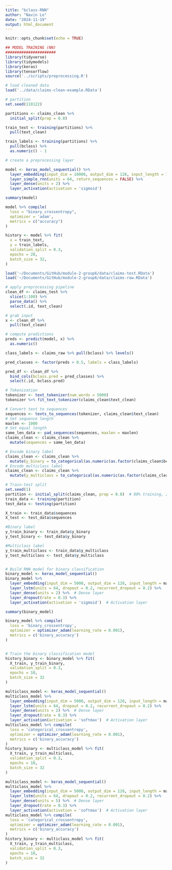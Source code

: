 ```yaml
---
title: "bclass-RNN"
author: "Navin Lo"
date: "2024-11-19"
output: html_document
---
```


```r
knitr::opts_chunk$set(echo = TRUE)
```

```r
## MODEL TRAINING (NN)
######################
library(tidyverse)
library(tidymodels)
library(keras)
library(tensorflow)
source('../scripts/preprocessing.R')

# load cleaned data
load('../data/claims-clean-example.RData')
```

```r
# partition
set.seed(110122)

partitions <- claims_clean %>%
  initial_split(prop = 0.8)

train_text <- training(partitions) %>%
  pull(text_clean)

train_labels <- training(partitions) %>%
  pull(bclass) %>%
  as.numeric() - 1 
```

```r
# create a preprocessing layer

model <- keras_model_sequential() %>%
  layer_embedding(input_dim = 10000, output_dim = 128, input_length = 100) %>%
  layer_simple_rnn(units = 64, return_sequences = FALSE) %>%
  layer_dense(units = 2) %>%
  layer_activation(activation = 'sigmoid')

summary(model)

model %>% compile(
  loss = "binary_crossentropy",
  optimizer = 'adam',
  metrics = c("accuracy")
)

history <- model %>% fit(
  x = train_text,
  y = train_labels,
  validation_split = 0.3,
  epochs = 20,
  batch_size = 32,
)
```

```r
load('~/Documents/GitHub/module-2-group6/data/claims-test.RData')
load('~/Documents/GitHub/module-2-group6/data/claims-raw.RData')

# apply preprocessing pipeline
clean_df <- claims_test %>%
  slice(1:100) %>%
  parse_data() %>%
  select(.id, text_clean)

# grab input
x <- clean_df %>%
  pull(text_clean)

# compute predictions
preds <- predict(model, x) %>%
  as.numeric()

class_labels <- claims_raw %>% pull(bclass) %>% levels()

pred_classes <- factor(preds > 0.5, labels = class_labels)

pred_df <- clean_df %>%
  bind_cols(bclass.pred = pred_classes) %>%
  select(.id, bclass.pred)
```


```r
# Tokenization
tokenizer <- text_tokenizer(num_words = 5000)
tokenizer %>% fit_text_tokenizer(claims_clean$text_clean)

# Convert text to sequences
sequences <- texts_to_sequences(tokenizer, claims_clean$text_clean)
# Set sequence length
maxlen <- 1000
# Set equal length
same_len_data <- pad_sequences(sequences, maxlen = maxlen)
claims_clean <- claims_clean %>% 
  mutate(sequences = same_len_data)

# Encode binary label
claims_clean <- claims_clean %>% 
  mutate(y_binary = to_categorical(as.numeric(as.factor(claims_clean$bclass))-1))
# Encode multiclass label
claims_clean <- claims_clean %>% 
  mutate(y_multiclass = to_categorical(as.numeric(as.factor(claims_clean$mclass))-1))

# Train-test split
set.seed(1)
partition <- initial_split(claims_clean, prop = 0.8)  # 80% training, 20% testing
train_data <- training(partition)
test_data <- testing(partition)

X_train <- train_data$sequences
X_test <- test_data$sequences

#Binary label
y_train_binary <- train_data$y_binary
y_test_binary <- test_data$y_binary

#Multiclass label
y_train_multiclass <- train_data$y_multiclass
y_test_multiclass <- test_data$y_multiclass


# Build RNN model for binary classification
binary_model <- keras_model_sequential()
binary_model %>%
  layer_embedding(input_dim = 5000, output_dim = 128, input_length = maxlen) %>%  # Embedding layer
  layer_lstm(units = 64, dropout = 0.2, recurrent_dropout = 0.2) %>% 
  layer_dense(units = 2) %>%  # Dense layer
  layer_dropout(rate = 0.3) %>% 
  layer_activation(activation = 'sigmoid')  # Activation layer

summary(binary_model)

binary_model %>% compile(
  loss = 'binary_crossentropy',
  optimizer = optimizer_adam(learning_rate = 0.001),
  metrics = c('binary_accuracy')
)


# Train the binary classification model
history_binary <- binary_model %>% fit(
  X_train, y_train_binary,
  validation_split = 0.3,
  epochs = 10,
  batch_size = 32
)

multiclass_model <- keras_model_sequential()
multiclass_model %>% 
  layer_embedding(input_dim = 5000, output_dim = 128, input_length = maxlen) %>%  # Embedding layer
  layer_lstm(units = 64, dropout = 0.2, recurrent_dropout = 0.2) %>% 
  layer_dense(units = 2) %>%  # Dense layer
  layer_dropout(rate = 0.3) %>% 
  layer_activation(activation = 'softmax')  # Activation layer
multiclass_model %>% compile(
  loss = 'categorical_crossentropy',
  optimizer = optimizer_adam(learning_rate = 0.001),
  metrics = c('binary_accuracy')
)
history_binary <- multiclass_model %>% fit(
  X_train, y_train_multiclass,
  validation_split = 0.3,
  epochs = 10,
  batch_size = 32
)

```

```r
multiclass_model <- keras_model_sequential()
multiclass_model %>% 
  layer_embedding(input_dim = 5000, output_dim = 128, input_length = maxlen) %>%  # Embedding layer
  layer_lstm(units = 64, dropout = 0.2, recurrent_dropout = 0.2) %>% 
  layer_dense(units = 5) %>%  # Dense layer
  layer_dropout(rate = 0.3) %>% 
  layer_activation(activation = 'softmax')  # Activation layer
multiclass_model %>% compile(
  loss = 'categorical_crossentropy',
  optimizer = optimizer_adam(learning_rate = 0.001),
  metrics = c('binary_accuracy')
)
history_binary <- multiclass_model %>% fit(
  X_train, y_train_multiclass,
  validation_split = 0.3,
  epochs = 10,
  batch_size = 32
)
```

